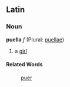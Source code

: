 ==Latin==
===Noun===
'''puella''' ''f'' (Plural: [[puellae]])

#a [[girl]]
====Related Words====
:[[puer]]